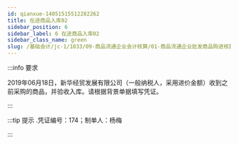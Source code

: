 ---
id: qianxue-14051515512282262
title: 在途商品入库02
sidebar_position: 6
sidebar_label: 6 在途商品入库02
sidebar_class_name: green
slug: /基础会计/jc-1/1033/09-商品流通企业会计核算/01-商品流通企业批发商品购进核算/qianxue-1405151457455681242/qianxue-14051515512282262/在途商品入库02
---

:::info 要求

2019年06月18日，新华经贸发展有限公司（一般纳税人，采用进价金额）收到之前采购的商品，并验收入库。请根据背景单据填写凭证。

:::

:::tip 提示
  .凭证编号：174；制单人：杨梅
:::
